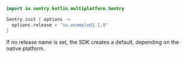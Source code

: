 ```kotlin
import io.sentry.kotlin.multiplatform.Sentry

Sentry.init { options ->
  options.release = "io.example@1.1.0"
}
```

If no release name is set, the SDK creates a default, depending on the native platform.
